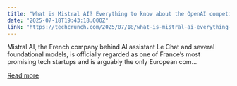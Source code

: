 ```yaml
---
title: "What is Mistral AI? Everything to know about the OpenAI competitor"
date: "2025-07-18T19:43:18.000Z"
link: "https://techcrunch.com/2025/07/18/what-is-mistral-ai-everything-to-know-about-the-openai-competitor/"
---
```


Mistral AI, the French company behind AI assistant Le Chat and several foundational models, is officially regarded as one of France’s most promising tech startups and is arguably the only European com...

[Read more](https://techcrunch.com/2025/07/18/what-is-mistral-ai-everything-to-know-about-the-openai-competitor/)
